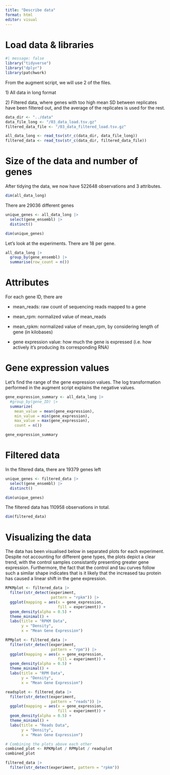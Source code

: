 ```yaml
---
title: "Describe data"
format: html
editor: visual
---
```


# Load data & libraries

```r
#| message: false
library("tidyverse")
library("dplyr")
library(patchwork)
```

From the augment script, we will use 2 of the files.

1\) All data in long format

2\) Filtered data, where genes with too high mean SD between replicates have been filtered out, and the average of the replicates is used for the rest.

```r
data_dir <- "../data"
data_file_long <- "/03_data_load.tsv.gz"
filtered_data_file <- "/03_data_filtered_load.tsv.gz"

all_data_long <- read_tsv(str_c(data_dir, data_file_long))
filtered_data <- read_tsv(str_c(data_dir, filtered_data_file))
```

# Size of the data and number of genes

After tidying the data, we now have 522648 observations and 3 attributes.

```r

dim(all_data_long)
```

There are 29036 different genes

```r
unique_genes <- all_data_long |>
  select(gene_ensembl) |>
  distinct()

dim(unique_genes)
```

Let's look at the experiments. There are 18 per gene.

```r
all_data_long |>
  group_by(gene_ensembl) |>
  summarise(row_count = n())
```

# Attributes

For each gene ID, there are

-   mean_reads: raw count of sequencing reads mapped to a gene

-   mean_rpm: normalized value of mean_reads

-   mean_rpkm: normalized value of mean_rpm, by considering length of gene (in kilobases)

-   gene expression value: how much the gene is expressed (i.e. how actively it's producing its corresponding RNA)

# Gene expression values

Let's find the range of the gene expression values. The log transformation performed in the augment script explains the negative values.

```r
gene_expression_summary <- all_data_long |>
  #group_by(gene_ID) |>
  summarize(
    mean_value = mean(gene_expression),
    min_value = min(gene_expression),
    max_value = max(gene_expression),
    count = n())

gene_expression_summary
```

# Filtered data

In the filtered data, there are 19379 genes left

```r
unique_genes <- filtered_data |>
  select(gene_ensembl) |>
  distinct()

dim(unique_genes)
```

The filtered data has 110958 observations in total.

```r
dim(filtered_data)
```

# Visualizing the data

The data has been visualised below in separated plots for each experiment. Despite not accounting for different gene types, the plots depict a clear trend, with the control samples consistantly presenting greater gene expression. Furthermore, the fact that the control and tau curves follow such a similar shape indicates that is it likely that the increased tau protein has caused a linear shift in the gene expression.

```r
RPKMplot <- filtered_data |>
  filter(str_detect(experiment,
                    pattern = "rpkm")) |> 
  ggplot(mapping = aes(x = gene_expression,
                       fill = experiment)) + 
  geom_density(alpha = 0.5) + 
  theme_minimal() + 
  labs(title = "RPKM Data",
       y = "Density",
       x = "Mean Gene Expression")

RPMplot <- filtered_data |>
  filter(str_detect(experiment,
                    pattern = "rpm")) |> 
  ggplot(mapping = aes(x = gene_expression,
                       fill = experiment)) + 
  geom_density(alpha = 0.5) + 
  theme_minimal() + 
  labs(title = "RPM Data",
       y = "Density",
       x = "Mean Gene Expression")

readsplot <- filtered_data |>
  filter(str_detect(experiment,
                    pattern = "reads")) |> 
  ggplot(mapping = aes(x = gene_expression,
                       fill = experiment)) + 
  geom_density(alpha = 0.5) + 
  theme_minimal() + 
  labs(title = "Reads Data",
       y = "Density",
       x = "Mean Gene Expression")

# Combining the plots above each other
combined_plot <- RPKMplot / RPMplot / readsplot
combined_plot
```

```r
filtered_data |>
  filter(str_detect(experiment, pattern = "rpkm"))

```
